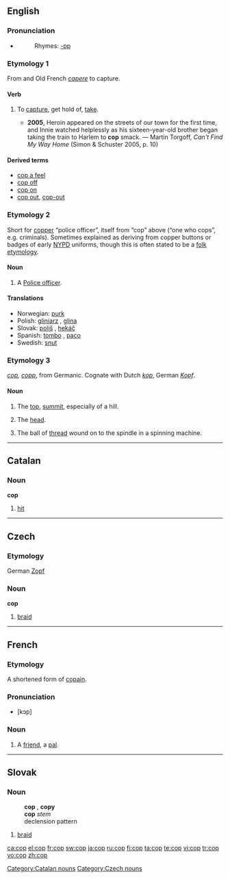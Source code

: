 {{see|çöp}}
==English==

===Pronunciation===
*{{IPA|/kɒp/}}
*:Rhymes: [[Rhymes:English:-ɒp|-ɒp]]

===Etymology 1===
From {{L.}} and Old French  ''[[capere]]'' to capture.

====Verb====
{{en-verb|cop|p|ing}}

# {{colloquial}} To [[capture]], get hold of, [[take]].
#*'''2005''', Heroin appeared on the streets of our town for the first time, and Innie watched helplessly as his sixteen-year-old brother began taking the train to Harlem to '''cop''' smack. — Martin Torgoff, ''Can't Find My Way Home'' (Simon & Schuster 2005, p. 10)

====Derived terms====
*[[cop a feel]]
*[[cop off]]
*[[cop on]]
*[[cop out]], [[cop-out]]

===Etymology 2===
Short for [[copper]] “police officer”, itself from “cop” above (“one who cops”, e.g. criminals).
Sometimes explained as deriving from copper buttons or badges of early [[NYPD]] uniforms, though this is often stated to be a [[folk etymology]].

====Noun====
{{en-noun}}

# {{slang}} A [[police officer|Police officer]].

====Translations====
{{rfc-level|Translations at L3+ (AutoFormat would have corrected level of Translations)}}
*Norwegian: [[purk]] {{m}}
*Polish: [[gliniarz]] {{m}}, [[glina]] {{m}}
*Slovak: [[poliš]] {{m}}, [[hekáč]] {{m}}
*Spanish: [[tombo]] {{m}}, [[paco]] {{m}}
*Swedish: [[snut]]

===Etymology 3===
{{OE.}} ''[[#Old English|cop]], [[copp]]'', from Germanic.  Cognate with Dutch ''[[kop]]'', German ''[[Kopf]]''.

====Noun====
{{en-noun}}

# {{obsolete}} The [[top]], [[summit]], especially of a hill.
# {{obsolete}} The [[head]].
# The ball of [[thread]] wound on to the spindle in a spinning machine.

----

==Catalan==

===Noun===
'''cop'''

# [[hit]]

[[Category:Catalan nouns]]

----

==Czech==

===Etymology===
German [[Zopf]]

===Noun===
'''cop'''

# [[braid]]

[[Category:Czech nouns]]

----

==French==

===Etymology===
A shortened form of [[copain]].

===Pronunciation===
*[kɔp]

===Noun===
{{fr-noun-reg|m}}

# {{colloquial}} A [[friend]], a [[pal]].

----

==Slovak==

===Noun===
:'''cop''' {{m}}, '''copy''' {{p}}
:'''cop''' ''stem''
:declension pattern {{dub}}

# [[braid]]

[[ca:cop]]
[[el:cop]]
[[fr:cop]]
[[sw:cop]]
[[ja:cop]]
[[ru:cop]]
[[fi:cop]]
[[ta:cop]]
[[te:cop]]
[[vi:cop]]
[[tr:cop]]
[[vo:cop]]
[[zh:cop]]